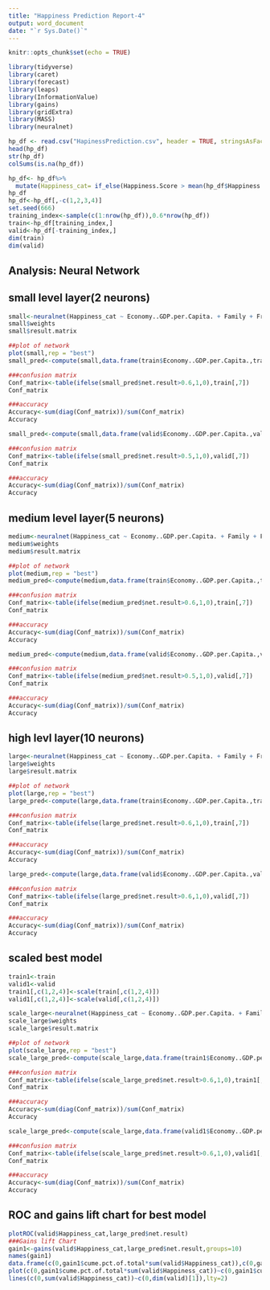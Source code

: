 ---
title: "Happiness Prediction Report-4"
output: word_document
date: "`r Sys.Date()`"
---

```{r setup, include=FALSE}
knitr::opts_chunk$set(echo = TRUE)
```


```{r include=FALSE}
library(tidyverse)
library(caret)
library(forecast)
library(leaps)
library(InformationValue)
library(gains)
library(gridExtra)
library(MASS)
library(neuralnet)
```

```{r}
hp_df <- read.csv("HapinessPrediction.csv", header = TRUE, stringsAsFactors = FALSE)
head(hp_df)
str(hp_df)
colSums(is.na(hp_df))
```


```{r}
hp_df<- hp_df%>%
  mutate(Happiness_cat= if_else(Happiness.Score > mean(hp_df$Happiness.Score) ,1, 0))
hp_df
hp_df<-hp_df[,-c(1,2,3,4)]
set.seed(666)
training_index<-sample(c(1:nrow(hp_df)),0.6*nrow(hp_df))
train<-hp_df[training_index,]
valid<-hp_df[-training_index,]
dim(train)
dim(valid)
```
##  Analysis: Neural Network

## small level layer(2 neurons)

```{r}
small<-neuralnet(Happiness_cat ~ Economy..GDP.per.Capita. + Family + Freedom, data=train,linear.output = F,hidden =2,stepmax = 1e7)
small$weights
small$result.matrix

##plot of network
plot(small,rep = "best")
small_pred<-compute(small,data.frame(train$Economy..GDP.per.Capita.,train$Family,train$Freedom))

###confusion matrix
Conf_matrix<-table(ifelse(small_pred$net.result>0.6,1,0),train[,7])
Conf_matrix

###accuracy
Accuracy<-sum(diag(Conf_matrix))/sum(Conf_matrix)
Accuracy

small_pred<-compute(small,data.frame(valid$Economy..GDP.per.Capita.,valid$Family,valid$Freedom))

###confusion matrix
Conf_matrix<-table(ifelse(small_pred$net.result>0.5,1,0),valid[,7])
Conf_matrix

###accuracy
Accuracy<-sum(diag(Conf_matrix))/sum(Conf_matrix)
Accuracy
```
## medium level layer(5 neurons)

```{r}
medium<-neuralnet(Happiness_cat ~ Economy..GDP.per.Capita. + Family + Freedom, data=train,linear.output = F,hidden =5,stepmax = 1e7)
medium$weights
medium$result.matrix

##plot of network
plot(medium,rep = "best")
medium_pred<-compute(medium,data.frame(train$Economy..GDP.per.Capita.,train$Family,train$Freedom))

###confusion matrix
Conf_matrix<-table(ifelse(medium_pred$net.result>0.6,1,0),train[,7])
Conf_matrix

###accuracy
Accuracy<-sum(diag(Conf_matrix))/sum(Conf_matrix)
Accuracy

medium_pred<-compute(medium,data.frame(valid$Economy..GDP.per.Capita.,valid$Family,valid$Freedom))

###confusion matrix
Conf_matrix<-table(ifelse(medium_pred$net.result>0.5,1,0),valid[,7])
Conf_matrix

###accuracy
Accuracy<-sum(diag(Conf_matrix))/sum(Conf_matrix)
Accuracy
```
## high levl layer(10 neurons)

```{r}
large<-neuralnet(Happiness_cat ~ Economy..GDP.per.Capita. + Family + Freedom, data=train,linear.output = F,hidden =10,stepmax = 1e7)
large$weights
large$result.matrix

##plot of network
plot(large,rep = "best")
large_pred<-compute(large,data.frame(train$Economy..GDP.per.Capita.,train$Family,train$Freedom))

###confusion matrix
Conf_matrix<-table(ifelse(large_pred$net.result>0.6,1,0),train[,7])
Conf_matrix

###accuracy
Accuracy<-sum(diag(Conf_matrix))/sum(Conf_matrix)
Accuracy

large_pred<-compute(large,data.frame(valid$Economy..GDP.per.Capita.,valid$Family,valid$Freedom))

###confusion matrix
Conf_matrix<-table(ifelse(large_pred$net.result>0.6,1,0),valid[,7])
Conf_matrix

###accuracy
Accuracy<-sum(diag(Conf_matrix))/sum(Conf_matrix)
Accuracy
```

## scaled best model
```{r}
train1<-train
valid1<-valid
train1[,c(1,2,4)]<-scale(train[,c(1,2,4)])
valid1[,c(1,2,4)]<-scale(valid[,c(1,2,4)])

scale_large<-neuralnet(Happiness_cat ~ Economy..GDP.per.Capita. + Family + Freedom, data=train1,linear.output = F,hidden =10,stepmax = 1e7)
scale_large$weights
scale_large$result.matrix

##plot of network
plot(scale_large,rep = "best")
scale_large_pred<-compute(scale_large,data.frame(train1$Economy..GDP.per.Capita.,train1$Family,train1$Freedom))

###confusion matrix
Conf_matrix<-table(ifelse(scale_large_pred$net.result>0.6,1,0),train1[,7])
Conf_matrix

###accuracy
Accuracy<-sum(diag(Conf_matrix))/sum(Conf_matrix)
Accuracy

scale_large_pred<-compute(scale_large,data.frame(valid1$Economy..GDP.per.Capita.,valid1$Family,valid1$Freedom))

###confusion matrix
Conf_matrix<-table(ifelse(scale_large_pred$net.result>0.6,1,0),valid1[,7])
Conf_matrix

###accuracy
Accuracy<-sum(diag(Conf_matrix))/sum(Conf_matrix)
Accuracy

```


## ROC and gains lift chart for best model

```{r}
plotROC(valid$Happiness_cat,large_pred$net.result)
###Gains lift Chart
gain1<-gains(valid$Happiness_cat,large_pred$net.result,groups=10)
names(gain1)
data.frame(c(0,gain1$cume.pct.of.total*sum(valid$Happiness_cat)),c(0,gain1$cume.obs))
plot(c(0,gain1$cume.pct.of.total*sum(valid$Happiness_cat))~c(0,gain1$cume.obs),type="l",ylab="cumulative",xlab="#cases",main="")
lines(c(0,sum(valid$Happiness_cat))~c(0,dim(valid)[1]),lty=2)
```



